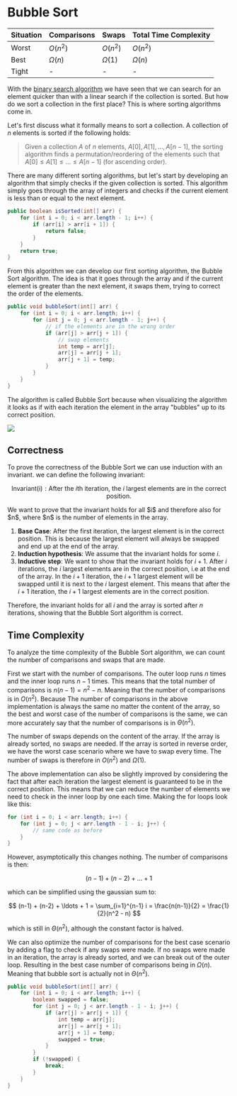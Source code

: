 
# Bubble Sort

| Situation | Comparisons | Swaps | Total Time Complexity |
|-----------|-------------|-------|-----------------------|
| Worst     | $O(n^2)$ | $O(n^2)$ | $O(n^2)$ |
| Best      | $\Omega(n)$ | $\Omega(1)$ | $\Omega(n)$ |
| Tight     | - | - | - |

With the [binary search algorithm](/digitalGarden/cs/algorithmsDataStructures/searchingSorting/binarySearch) we have 
seen that we can search for an element quicker than with a linear search if the collection is sorted. But how do we sort 
a collection in the first place? This is where sorting algorithms come in.

Let's first discuss what it formally means to sort a collection. A collection of $n$ elements is sorted if the following 
holds:

> Given a collection $A$ of $n$ elements, $A[0], A[1], \ldots, A[n-1]$, the sorting algorithm finds a permutation/reordering 
> of the elements such that $A[0] \leq A[1] \leq \ldots \leq A[n-1]$ (for ascending order).

There are many different sorting algorithms, but let's start by developing an algorithm that simply checks if the given 
collection is sorted. This algorithm simply goes through the array of integers and checks if the current element is less 
than or equal to the next element. 

```java
public boolean isSorted(int[] arr) {
    for (int i = 0; i < arr.length - 1; i++) {
        if (arr[i] > arr[i + 1]) {
            return false;
        }
    }
    return true;
}
```

From this algorithm we can develop our first sorting algorithm, the Bubble Sort algorithm. The idea is that it goes 
through the array and if the current element is greater than the next element, it swaps them, trying to correct the 
order of the elements.

```java
public void bubbleSort(int[] arr) {
    for (int i = 0; i < arr.length; i++) {
        for (int j = 0; j < arr.length - 1; j++) {
            // if the elements are in the wrong order
            if (arr[j] > arr[j + 1]) {
                // swap elements
                int temp = arr[j];
                arr[j] = arr[j + 1];
                arr[j + 1] = temp;
            }
        }
    }
}
```

The algorithm is called Bubble Sort because when visualizing the algorithm it looks as if with each iteration the element 
in the array "bubbles" up to its correct position.

<Image 
    src="/cs/algdBubbleSort.gif"
    caption="Visualization of the bubble sort algorithm."
    width={400}
/>

## Correctness

To prove the correctness of the Bubble Sort we can use induction with an invariant. we can define the following invariant: 

$$
\text{Invariant(i)}: \text{After the $i$th iteration, the $i$ largest elements are in the correct position.}
$$

<Callout type="proof">
We want to prove that the invariant holds for all $i$ and therefore also for $n$, where $n$ is the number of elements in the array.

1. **Base Case**: After the first iteration, the largest element is in the correct position. This is because the largest 
element will always be swapped and end up at the end of the array.
2. **Induction hypothesis**: We assume that the invariant holds for some $i$.
3. **Inductive step**: We want to show that the invariant holds for $i+1$. After $i$ iterations, the $i$ largest elements 
are in the correct position, i.e at the end of the array. In the $i+1$ iteration, the $i+1$ largest element will be swapped 
until it is next to the $i$ largest element. This means that after the $i+1$ iteration, the $i+1$ largest elements are 
in the correct position.

Therefore, the invariant holds for all $i$ and the array is sorted after $n$ iterations, showing that the Bubble Sort 
algorithm is correct.
</Callout>

## Time Complexity

To analyze the time complexity of the Bubble Sort algorithm, we can count the number of comparisons and swaps that are 
made. 

First we start with the number of comparisons. The outer loop runs $n$ times and the inner loop runs $n-1$ times. 
This means that the total number of comparisons is $n (n-1) = n^2 - n$. Meaning that the number of comparisons is 
in $O(n^2)$. Because The number of comparisons in the above implementation is always the same no matter the content of the array, so the best 
and worst case of the number of comparisons is the same, we can more accurately say that the number of comparisons is 
in $\Theta(n^2)$.

The number of swaps depends on the content of the array. If the array is already sorted, no swaps are needed. If the 
array is sorted in reverse order, we have the worst case scenario where we have to swap every time. The number of swaps 
is therefore in $O(n^2)$ and $\Omega(1)$.

The above implementation can also be slightly improved by considering the fact that after each iteration the largest element 
is guaranteed to be in the correct position. This means that we can reduce the number of elements we need to check in the 
inner loop by one each time. Making the for loops look like this:

```java
for (int i = 0; i < arr.length; i++) {
    for (int j = 0; j < arr.length - 1 - i; j++) {
        // same code as before
    }
}
```

However, asymptotically this changes nothing. The number of comparisons is then: 

$$
(n-1) + (n-2) + \ldots + 1
$$ 

which can be simplified using the gaussian sum to:

$$
(n-1) + (n-2) + \ldots + 1 = \sum_{i=1}^{n-1} i = \frac{n(n-1)}{2} = \frac{1}{2}(n^2 - n)
$$

which is still in $\Theta(n^2)$, although the constant factor is halved.

We can also optimize the number of comparisons for the best case scenario by adding a flag to check if any swaps were made. 
If no swaps were made in an iteration, the array is already sorted, and we can break out of the outer loop. Resulting 
in the best case number of comparisons being in $\Omega(n)$. Meaning that bubble sort is actually not in $\Theta(n^2)$.

```java
public void bubbleSort(int[] arr) {
    for (int i = 0; i < arr.length; i++) {
        boolean swapped = false;
        for (int j = 0; j < arr.length - 1 - i; j++) {
            if (arr[j] > arr[j + 1]) {
                int temp = arr[j];
                arr[j] = arr[j + 1];
                arr[j + 1] = temp;
                swapped = true;
            }
        }
        if (!swapped) {
            break;
        }
    }
}
```